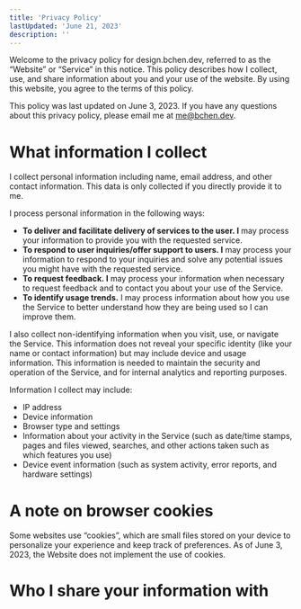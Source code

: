 ```yaml
---
title: 'Privacy Policy'
lastUpdated: 'June 21, 2023'
description: ''
---
```


Welcome to the privacy policy for design.bchen.dev, referred to as the “Website” or “Service” in this notice. This policy describes how I collect, use, and share information about you and your use of the website. By using this website, you agree to the terms of this policy.

This policy was last updated on June 3, 2023. If you have any questions about this privacy policy, please email me at me@bchen.dev.

# What information I collect

I collect personal information including name, email address, and other contact information. This data is only collected if you directly provide it to me.

I process personal information in the following ways:

- **To deliver and facilitate delivery of services to the user. I** may process your information to provide you with the requested service.
- **To respond to user inquiries/offer support to users. I** may process your information to respond to your inquiries and solve any potential issues you might have with the requested service.
- **To request feedback. I** may process your information when necessary to request feedback and to contact you about your use of the Service.
- **To identify usage trends.** I may process information about how you use the Service to better understand how they are being used so I can improve them.

I also collect non-identifying information when you visit, use, or navigate the Service. This information does not reveal your specific identity (like your name or contact information) but may include device and usage information. This information is needed to maintain the security and operation of the Service, and for internal analytics and reporting purposes.

Information I collect may include:

- IP address
- Device information
- Browser type and settings
- Information about your activity in the Service (such as date/time stamps, pages and files viewed, searches, and other actions taken such as which features you use)
- Device event information (such as system activity, error reports, and hardware settings)

# A note on browser cookies

Some websites use “cookies”, which are small files stored on your device to personalize your experience and keep track of preferences. As of June 3, 2023, the Website does not implement the use of cookies.

# Who I share your information with

